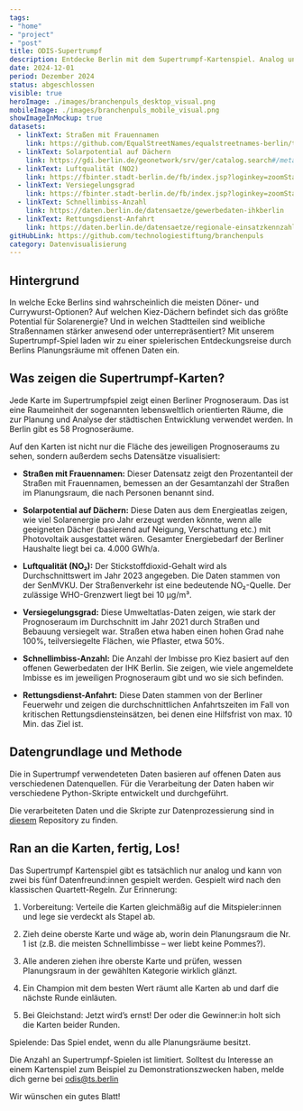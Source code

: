 ```yaml
---
tags:
- "home"
- "project"
- "post"
title: ODIS-Supertrumpf
description: Entdecke Berlin mit dem Supertrumpf-Kartenspiel. Analog und mit offenen Daten
date: 2024-12-01
period: Dezember 2024
status: abgeschlossen
visible: true
heroImage: ./images/branchenpuls_desktop_visual.png
mobileImage: ./images/branchenpuls_mobile_visual.png
showImageInMockup: true
datasets:
  - linkText: Straßen mit Frauennamen
    link: https://github.com/EqualStreetNames/equalstreetnames-berlin/tree/eb08375e8c8f1828659321a2f07df6d4db998006?tab=readme-ov-file
  - linkText: Solarpotential auf Dächern
    link: https://gdi.berlin.de/geonetwork/srv/ger/catalog.search#/metadata/dfb86f73-9d41-39f2-a807-c80daf2eaf21
  - linkText: Luftqualität (NO2)
    link: https://fbinter.stadt-berlin.de/fb/index.jsp?loginkey=zoomStart&mapId=k_gewerbedaten@senstadt&bbox=387334,5818371,395957,5822689
  - linkText: Versiegelungsgrad
    link: https://fbinter.stadt-berlin.de/fb/index.jsp?loginkey=zoomStart&mapId=k_gewerbedaten@senstadt&bbox=387334,5818371,395957,5822689
  - linkText: Schnellimbiss-Anzahl
    link: https://daten.berlin.de/datensaetze/gewerbedaten-ihkberlin
  - linkText: Rettungsdienst-Anfahrt
    link: https://daten.berlin.de/datensaetze/regionale-einsatzkennzahlen-der-berliner-feuerwehr
gitHubLink: https://github.com/technologiestiftung/branchenpuls
category: Datenvisualisierung
---
```


## Hintergrund

In welche Ecke Berlins sind wahrscheinlich die meisten Döner- und Currywurst-Optionen? Auf welchen Kiez-Dächern befindet sich das größte Potential für Solarenergie? Und in welchen Stadtteilen sind weibliche Straßennamen stärker anwesend oder unterrepräsentiert? Mit unserem Supertrumpf-Spiel laden wir zu einer spielerischen Entdeckungsreise durch Berlins Planungsräume mit offenen Daten ein. 

## Was zeigen die Supertrumpf-Karten?

Jede Karte im Supertrumpfspiel zeigt einen Berliner Prognoseraum. Das ist eine Raumeinheit der sogenannten lebensweltlich orientierten Räume, die zur Planung und Analyse der städtischen Entwicklung verwendet werden. In Berlin gibt es 58 Prognoseräume.

Auf den Karten ist nicht nur die Fläche des jeweiligen Prognoseraums zu sehen, sondern außerdem sechs Datensätze visualisiert:

- **Straßen mit Frauennamen:** Dieser Datensatz zeigt den Prozentanteil der Straßen mit Frauennamen, bemessen an der Gesamtanzahl der Straßen im Planungsraum, die nach Personen benannt sind.

- **Solarpotential auf Dächern:** Diese Daten aus dem Energieatlas zeigen, wie viel Solarenergie pro Jahr erzeugt werden könnte, wenn alle geeigneten Dächer (basierend auf Neigung, Verschattung etc.) mit Photovoltaik ausgestattet wären. Gesamter Energiebedarf der Berliner Haushalte liegt bei ca. 4.000 GWh/a.

- **Luftqualität (NO₂):** Der Stickstoffdioxid-Gehalt wird als Durchschnittswert im Jahr 2023 angegeben. Die Daten stammen von der SenMVKU. Der Straßenverkehr ist eine bedeutende NO₂-Quelle. Der zulässige WHO-Grenzwert liegt bei 10 μg/m³.

- **Versiegelungsgrad:** Diese Umweltatlas-Daten zeigen, wie stark der Prognoseraum im Durchschnitt im Jahr 2021 durch Straßen und Bebauung versiegelt war. Straßen etwa haben einen hohen Grad nahe 100%, teilversiegelte Flächen, wie Pflaster, etwa 50%.

- **Schnellimbiss-Anzahl:** Die Anzahl der Imbisse pro Kiez basiert auf den offenen Gewerbedaten der IHK Berlin. Sie zeigen, wie viele angemeldete Imbisse es im jeweiligen Prognoseraum gibt und wo sie sich befinden.

- **Rettungsdienst-Anfahrt:** Diese Daten stammen von der Berliner Feuerwehr und zeigen die durchschnittlichen Anfahrtszeiten im Fall von kritischen Rettungsdiensteinsätzen, bei denen eine Hilfsfrist von max. 10 Min. das Ziel ist.

## Datengrundlage und Methode

Die in Supertrumpf verwendeteten Daten basieren auf offenen Daten aus verschiedenen Datenquellen. Für die Verarbeitung der Daten haben wir verschiedene Python-Skripte entwickelt und durchgeführt. 

Die verarbeiteten Daten und die Skripte zur Datenprozessierung sind in [diesem](https://github.com/technologiestiftung/odis-cardgame) Repository zu finden.

## Ran an die Karten, fertig, Los!

Das Supertrumpf Kartenspiel gibt es tatsächlich nur analog und kann von zwei bis fünf Datenfreund:innen gespielt werden. Gespielt wird nach den klassischen Quartett-Regeln. Zur Erinnerung:

1. Vorbereitung: Verteile die Karten gleichmäßig auf die Mitspieler:innen und lege sie verdeckt als Stapel ab.

2. Zieh deine oberste Karte und wäge ab, worin dein Planungsraum die Nr. 1 ist (z.B. die meisten Schnellimbisse – wer liebt keine Pommes?).

3. Alle anderen ziehen ihre oberste Karte und prüfen, wessen Planungsraum in der gewählten Kategorie wirklich glänzt.

4. Ein Champion mit dem besten Wert räumt alle Karten ab und darf die nächste Runde einläuten.

5. Bei Gleichstand: Jetzt wirdʼs ernst! Der oder die Gewinner:in holt sich die Karten beider Runden.

Spielende: Das Spiel endet, wenn du alle Planungsräume besitzt.

Die Anzahl an Supertrumpf-Spielen ist limitiert. Solltest du Interesse an einem Kartenspiel zum Beispiel zu Demonstrationszwecken haben, melde dich gerne bei odis@ts.berlin 

Wir wünschen ein gutes Blatt!